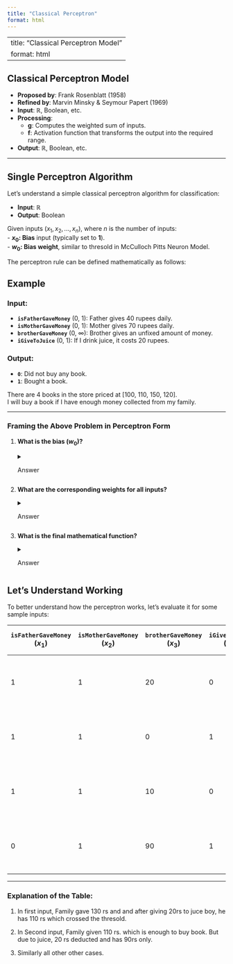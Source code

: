```yaml
---
title: "Classical Perceptron"
format: html
---
```


---
title: "Classical Perceptron Model"
format: html
---

## **Classical Perceptron Model**

- **Proposed by**: Frank Rosenblatt (1958)  
- **Refined by**: Marvin Minsky & Seymour Papert (1969)  
- **Input**: $\mathbb{R}$, Boolean, etc.  
- **Processing**:
  - **g**: Computes the weighted sum of inputs.
  - **f**: Activation function that transforms the output into the required range.
- **Output**: $\mathbb{R}$, Boolean, etc.  

---

## **Single Perceptron Algorithm**

Let’s understand a simple classical perceptron algorithm for classification:

- **Input**: $\mathbb{R}$
- **Output**: Boolean  

Given inputs \($x_1, x_2, ... , x_n$\), where *n* is the number of inputs:  
- **$x_0$: Bias** input (typically set to **1**).  
- **$w_0$: Bias weight**, similar to thresold in McCulloch Pitts Neuron Model.  

The perceptron rule can be defined mathematically as follows:

```{=latex}
\begin{align*}
  y = 
  \begin{cases} 
    1, & \text{if } \sum_{i=0}^n x_i \cdot w_i \geq 0 \\ 
    0, & \text{otherwise}
  \end{cases}
\end{align*}
```

## **Example**

### Input:

- **`isFatherGaveMoney`** (0, 1): Father gives 40 rupees daily.
- **`isMotherGaveMoney`** (0, 1): Mother gives 70 rupees daily.
- **`brotherGaveMoney`** (0, $\infty$): Brother gives an unfixed amount of money.
- **`iGiveToJuice`** (0, 1): If I drink juice, it costs 20 rupees.

### Output:

- **`0`**: Did not buy any book.
- **`1`**: Bought a book.

There are 4 books in the store priced at [100, 110, 150, 120].  
I will buy a book if I have enough money collected from my family.

---

### Framing the Above Problem in Perceptron Form

::: {.quiz}

1. **What is the bias ($w_0$)?**  

   <details>
     <summary>Answer</summary>
     **Answer:** -100. The bias is 100 because the total money aggregated must be at least 100 to buy any book, as the minimum price of a book is 100.
   </details>

2. **What are the corresponding weights for all inputs?**

   <details>
     <summary>Answer</summary>
     
     -  $x_1$ (`isFatherGaveMoney`): **+40**
     -  $x_2$ (`isMotherGaveMoney`): **+70**
     -  $x_3$` (`brotherGaveMoney`): **+1** 
     -  $x_4$ (`iGiveToJuice`): **-20**
     
   </details>

3. **What is the final mathematical function?**  

   <details>
     <summary>Answer</summary>
     
     $y = \begin{cases} 1, & \text{if } -100 + 40x_1 + 70x_2 + x_3 - 20x_4 \geq 0 \\ 0, & \text{otherwise} \end{cases}$
     
   </details>

:::

## Let's Understand Working

To better understand how the perceptron works, let's evaluate it for some sample inputs:

| `isFatherGaveMoney` ($x_1$) | `isMotherGaveMoney` ($x_2$) | `brotherGaveMoney` ($x_3$) | `iGiveToJuice` ($x_4$) | Function Value ($f(x)$)                     | Output ($y$) |
|-----------------------------|-----------------------------|---------------------------|------------------------|--------------------------------------------|--------------|
| 1                           | 1                           | 20                        | 0                      | $-100 + 40(1) + 70(1) + 1(20) - 20(0) = 30$ | 1            |
| 1                           | 1                           | 0                        | 1                      | $-100 + 40(1) + 70(1) + 1(0) - 20(1) = -10$ | 0            |
| 1                           | 1                           | 10                        | 0                      | $-100 + 40(1) + 70(1) + 1(10) - 20(0) = 20$ | 1            |
| 0                           | 1                           | 90                         | 1                      | $-100 + 40(0) + 70(1) + 1(90) - 20(1) = 40$   | 1            |

---

### Explanation of the Table:
1. In first input, Family gave 130 rs and and after giving 20rs to juce boy, he has 110 rs which crossed the thresold.

2. In Second input, Family given 110 rs. which is enough to buy book. But due to juice, 20 rs deducted and has 90rs only.

3. Similarly all other other cases.



  






